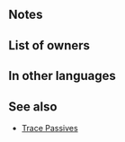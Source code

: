 {{Weapon Infobox
|tagid=SID_お調子者の碧槍
|intID=3104
|image=wep_lc123
|exclusive=1
|weaponType=Lance
|cost=400
|might=16
|range=1
|effect=Enables【Canto (Rem. +1)】.<br><br>Grants Atk+3. If unit initiates combat or is within 2 spaces of an ally, grants Atk/Spd+6 to unit during combat. If a Rally Assist is used by unit, grants Atk/Spd+6 to unit for 1 turn and grants unit another action. (Once per turn.)<br><br>【Canto (Rem. +1)】<br>After an attack, Assist skill, or structure destruction, unit can move again.<br><br>The distance of the movement is the remaining movement the unit had before the actions listed above+1 (If unit used a movement skill that warps them, the remainder is 0).<br><br>(Unit moves according to movement type. Once per turn. Cannot attack or assist. Only highest value applied. Does not stack. After moving, if a skill that grants another action would be triggered (like with Galeforce), Canto will trigger after the granted action. Unit's base movement has no effect on movement granted. Cannot warp (using skills like Wings of Mercy) a distance greater than unit would be able to move with normal Canto movement.)
|statModifiers=0,19,0,0,0
|required=Silver Lance
|properties=random_owner
}}
==Notes==
{{Canto|Rem. +1}}
{{IfUnitInitiates}}
{{Temporary buffs}}
{{Bonuses}}
{{Galeforce notes}}

==List of owners==
{{Skill Hero List}}
==In other languages==
{{OtherLanguages
|japanese=お調子者の碧槍
|german=Muntere Lanze
|spanishEU=Lanza jade jovial
|spanishLA=Lanza jade jovial
|french=Lance de jade
|italian=Lancia di giada
|chineseTW=得意忘形者的碧槍
|portuguese=Lança jade jovial
}}
==See also==
{{See also skills|cond=Description LIKE '%Canto (Rem. +1)%' AND Exclusive='1' OR Description LIKE '%grants%unit another action%'  OR Description LIKE '%grants%another action to unit%'|columns=3}}
* [[Skill families#Trace|Trace Passives]]
{{Weapons Navbox}}
